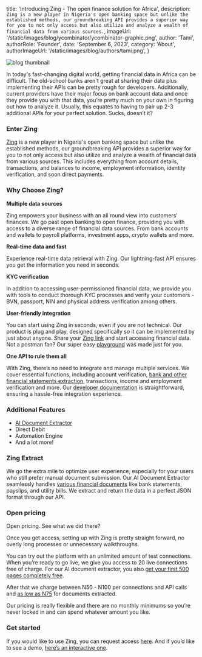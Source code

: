 
  title: 'Introducing Zing - The open finance solution for Africa',
  description: `Zing is a new player in Nigeria's open banking space but unlike the established methods, our groundbreaking API provides a superior way for you to not only access but also utilize and analyze a wealth of financial data from various sources.`,
  imageUrl: '/static/images/blog/ycombinator/ycombinator-graphic.png',
  author: 'Tami',
  authorRole: 'Founder',
  date: 'September 6, 2023',
  category: 'About',
  authorImageUrl: '/static/images/blog/authors/tami.png',
}


<img
  src="/static/images/blog/ycombinator/ycombinator-graphic.png"
  alt="blog thumbnail"
  className="w-full rounded-md"
/>

In today's fast-changing digital world, getting financial data in Africa can be difficult. The old-school banks aren't great at sharing their data plus implementing their APIs can be pretty rough for developers. Additionally, current providers have their major focus on bank account data and once they provide you with that data, you’re pretty much on your own in figuring out how to analyze it. Usually, this equates to having to pair up 2-3 additional APIs for your perfect solution. Sucks, doesn’t it?

### **Enter Zing**

[Zing](https://www.zingfi.co/) is a new player in Nigeria's open banking space but unlike the established methods, our groundbreaking API provides a superior way for you to not only access but also utilize and analyze a wealth of financial data from various sources. This includes everything from account details, transactions, and balances to income, employment information, identity verification, and soon direct payments.

### **Why Choose Zing?**

**Multiple data sources**

Zing empowers your business with an all round view into customers’ finances. We go past open banking to open finance, providing you with access to a diverse range of financial data sources. From bank accounts and wallets to payroll platforms, investment apps, crypto wallets and more.

**Real-time data and fast**

Experience real-time data retrieval with Zing. Our lightning-fast API ensures you get the information you need in seconds.

**KYC verification**

In addition to accessing user-permissioned financial data, we provide you with tools to conduct thorough KYC processes and verify your customers - BVN, passport, NIN and physical address verification among others.

**User-friendly integration**

You can start using Zing in seconds, even if you are not technical. Our product is plug and play, designed specifically so it can be implemented by just about anyone. Share your [Zing link](https://console.zingfi.co/link) and start accessing financial data. Not a postman fan? Our super easy [playground](https://console.zingfi.co/playground) was made just for you.

**One API to rule them all**

With Zing, there’s no need to integrate and manage multiple services. We cover essential functions, including account verification, [bank and other financial statements extraction](https://docs.zingfi.co/zing-extract/overview), transactions, income and employment verification and more. Our [developer documentation](https://docs.zingfi.co/getting-started/introduction) is straightforward, ensuring a hassle-free integration experience.

### **Additional Features**

- [AI Document Extractor](#zing-extract)
- Direct Debit
- Automation Engine
- And a lot more!

<div id="zing-extract">

### Zing Extract

</div>


We go the extra mile to optimize user experience, especially for your users who still prefer manual document submission. Our AI Document Extractor seamlessly handles [various financial documents](https://docs.zingfi.co/zing-extract/documents) like bank statements, payslips, and utility bills. We extract and return the data in a perfect JSON format through our API.

### Open pricing

Open pricing. See what we did there?

Once you get access, setting up with Zing is pretty straight forward, no overly long processes or unnecessary walkthroughs.

You can try out the platform with an unlimited amount of test connections. When you’re ready to go live, we give you access to 20 live connections free of charge. For our AI document extractor, you also [get your first 500 pages completely free](https://tally.so/r/mKpkWV).

After that we charge between N50 - N100 per connections and API calls and [as low as N75](https://docs.zingfi.co/zing-extract/pricing) for documents extracted.

Our pricing is really flexible and there are no monthly minimums so you’re never locked in and can spend whatever amount you like.

### **Get started**

If you would like to use Zing, you can request access [here](https://tally.so/r/mKpkWV). And if you’d like to see a demo, [here’s an interactive one](https://app.arcade.software/share/SoVI9wXSbuKPg74etJsp).